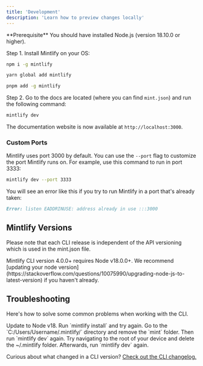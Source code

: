 ```yaml
---
title: 'Development'
description: 'Learn how to preview changes locally'
---
```


<Info>
  **Prerequisite** You should have installed Node.js (version 18.10.0 or
  higher).
</Info>

Step 1. Install Mintlify on your OS:

<CodeGroup>

```bash npm
npm i -g mintlify
```

```bash yarn
yarn global add mintlify
```

```bash pnpm
pnpm add -g mintlify
```

</CodeGroup>

Step 2. Go to the docs are located (where you can find `mint.json`) and run the following command:

```bash
mintlify dev
```

The documentation website is now available at `http://localhost:3000`.

### Custom Ports

Mintlify uses port 3000 by default. You can use the `--port` flag to customize the port Mintlify runs on. For example, use this command to run in port 3333:

```bash
mintlify dev --port 3333
```

You will see an error like this if you try to run Mintlify in a port that's already taken:

```md
Error: listen EADDRINUSE: address already in use :::3000
```

## Mintlify Versions

Please note that each CLI release is independent of the API versioning which is used in the mint.json file.

<Warning>
  Mintlify CLI version 4.0.0+ requires Node v18.0.0+. We recommend [updating
  your node version](https://stackoverflow.com/questions/10075990/upgrading-node-js-to-latest-version) 
  if you haven't already.
</Warning>

## Troubleshooting

Here's how to solve some common problems when working with the CLI.

<AccordionGroup>
  <Accordion title="Mintlify is not loading">
    Update to Node v18. Run `mintlify install` and try again.
  </Accordion>
  <Accordion title="No such file or directory on Windows">
    Go to the `C:/Users/Username/.mintlify/` directory and remove the `mint`
    folder. Then run `mintlify dev` again.
  </Accordion>
  <Accordion title="Getting an unknown error">
    Try navigating to the root of your device and delete the ~/.mintlify
    folder. Afterwards, run `mintlify dev` again.
  </Accordion>
</AccordionGroup>

Curious about what changed in a CLI version? [Check out the CLI changelog.](https://www.npmjs.com/package/mintlify?activeTab=versions)